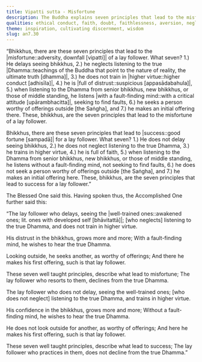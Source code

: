 ```yaml
---
title: Vipatti sutta - Misfortune
description: The Buddha explains seven principles that lead to the misfortune of a lay follower and seven principles that lead to success.
qualities: ethical conduct, faith, doubt, faithlessness, aversion, negligence, diligence
theme: inspiration, cultivating discernment, wisdom
slug: an7.30
---
```


“Bhikkhus, there are these seven principles that lead to the |misfortune::adversity, downfall [vipatti]| of a lay follower. What seven? 1.) He delays seeing bhikkhus, 2.) he neglects listening to the true |Dhamma::teachings of the Buddha that point to the nature of reality, the ultimate truth [dhamma]|, 3.) he does not train in |higher virtue::higher conduct [adhisīla]|, 4.) he is |full of distrust::suspicious [appasādabahula]|, 5.) when listening to the Dhamma from senior bhikkhus, new bhikkhus, or those of middle standing, he listens |with a fault-finding mind::with a critical attitude [upārambhacitta]|, seeking to find faults, 6.) he seeks a person worthy of offerings outside [the Saṅgha], and 7.) he makes an initial offering there. These, bhikkhus, are the seven principles that lead to the misfortune of a lay follower.

Bhikkhus, there are these seven principles that lead to |success::good fortune [sampadā]| for a lay follower. What seven? 1.) He does not delay seeing bhikkhus, 2.) he does not neglect listening to the true Dhamma, 3.) he trains in higher virtue, 4.) he is full of faith, 5.) when listening to the Dhamma from senior bhikkhus, new bhikkhus, or those of middle standing, he listens without a fault-finding mind, not seeking to find faults, 6.) he does not seek a person worthy of offerings outside [the Saṅgha], and 7.) he makes an initial offering here. These, bhikkhus, are the seven principles that lead to success for a lay follower.”

The Blessed One said this. Having spoken thus, the Accomplished One further said this:

“The lay follower who delays,
seeing the |well-trained ones::awakened ones; lit. ones with developed self [bhāvitattā]|;
[who neglects] listening to the true Dhamma,
and does not train in higher virtue.

His distrust in the bhikkhus,
grows more and more;
With a fault-finding mind,
he wishes to hear the true Dhamma.

Looking outside, he seeks another,
as worthy of offerings;
And there he makes his first offering,
such is that lay follower.

These seven well taught principles,
describe what lead to misfortune;
The lay follower who resorts to them,
declines from the true Dhamma.

The lay follower who does not delay,
seeing the well-trained ones;
[who does not neglect] listening to the true Dhamma,
and trains in higher virtue.

His confidence in the bhikkhus,
grows more and more;
Without a fault-finding mind,
he wishes to hear the true Dhamma.

He does not look outside for another,
as worthy of offerings;
And here he makes his first offering,
such is that lay follower.

These seven well taught principles,
describe what lead to success;
The lay follower who practices in them,
does not decline from the true Dhamma.”
